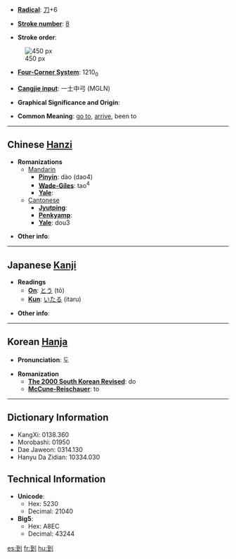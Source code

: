 * '''[[Wiktionary:Chinese radical index| Radical]]''': [[Wiktionary:Chinese radical index 刀|刀]]+6

* '''[[Wiktionary:Chinese total strokes index|Stroke number]]''': [[Wiktionary:Chinese total strokes index 8|8]]

* '''Stroke order''': 
[[Image:到-bw.png|thumbnail|center|450 px]]
* '''[[Wiktionary:Chinese four corner index|Four-Corner System]]''': 1210<sub>0</sub>

* '''[[Wiktionary:Chinese Cangjie index|Cangjie input]]''': 一土中弓 (MGLN)

* '''Graphical Significance and Origin''': 

* '''Common Meaning''': [[go to]], [[arrive]], been to

----

== Chinese [[Hanzi]] ==

* '''Romanizations'''
** [[Mandarin]]
*** '''[[Pinyin]]''': dào (dao4)
*** '''[[Wade-Giles]]''': tao<sup>4</sup>
*** '''[[Yale]]''': 
**[[Cantonese]]
***'''[[Jyutping]]''':
***'''[[Penkyamp]]''': 
***'''[[Yale]]''': dou3

* '''Other info''': 

----

== Japanese [[Kanji]] ==

* '''Readings'''
** '''[[On]]''': [[とう]] (tō)
** '''[[Kun]]''': [[いたる]] (itaru)

* '''Other info''':  

----

== Korean [[Hanja]] ==

* '''Pronunciation''': 도

* '''Romanization'''
** '''[[The 2000 South Korean Revised Romanization|The 2000 South Korean Revised]]''': do
** '''[[McCune-Reischauer]]''': to

----

== Dictionary Information ==

* KangXi: 0138.360
* Morobashi: 01950
* Dae Jaweon: 0314.130
* Hanyu Da Zidian: 10334.030

== Technical Information ==

* '''Unicode''':
** Hex: 5230
** Decimal: 21040
* '''Big5''':
** Hex: A8EC
** Decimal: 43244

[[es:到]]
[[fr:到]]
[[hu:到]]